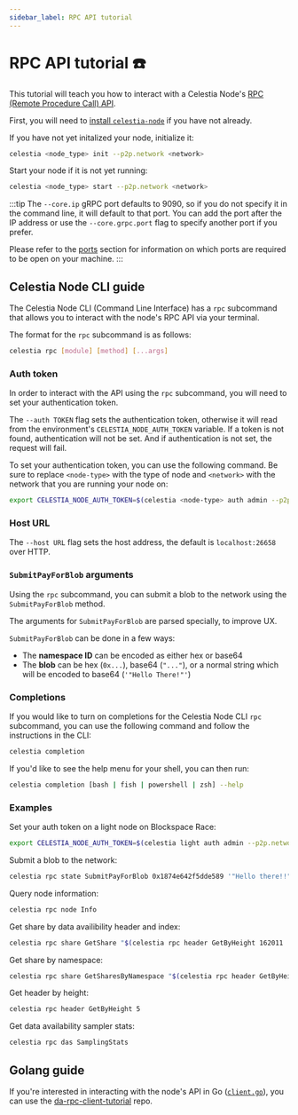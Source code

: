 ```yaml
---
sidebar_label: RPC API tutorial
---
```


# RPC API tutorial ☎️

This tutorial will teach you how to interact with a Celestia Node's
[RPC (Remote Procedure Call) API](https://node-rpc-docs.celestia.org/).

First, you will need to [install `celestia-node`](../../nodes/light-node) if
you have not already.

If you have not yet initalized your node, initialize it:

```bash
celestia <node_type> init --p2p.network <network>
```

Start your node if it is not yet running:

```bash
celestia <node_type> start --p2p.network <network>
```

:::tip
The `--core.ip` gRPC port defaults to 9090,
so if you do not specify it in the command
line, it will default to that port. You can
add the port after the IP address or use the
`--core.grpc.port` flag to specify another
port if you prefer.

Please refer to the [ports](../../nodes/celestia-node/#ports) section for information on
which ports are required to be open on your machine.
:::

## Celestia Node CLI guide

The Celestia Node CLI (Command Line Interface) has a `rpc` subcommand that
allows you to interact with the node's RPC API via
your terminal.

The format for the `rpc` subcommand is as follows:

```bash
celestia rpc [module] [method] [...args]
```

### Auth token

In order to interact with the API using the `rpc` subcommand,
you will need to set your authentication token.

The `--auth TOKEN` flag sets the authentication token,
otherwise it will read from the environment's
`CELESTIA_NODE_AUTH_TOKEN` variable.
If a token is not found, authentication will not be set.
And if authentication is not set, the request will fail.

To set your authentication token, you can use the
following command. Be sure to replace `<node-type>` with
the type of node and `<network>`
with the network that you are running your node on:

```bash
export CELESTIA_NODE_AUTH_TOKEN=$(celestia <node-type> auth admin --p2p.network <network>)
```

### Host URL

The `--host URL` flag sets the host address,
the default is `localhost:26658` over HTTP.

### `SubmitPayForBlob` arguments

Using the `rpc` subcommand, you can submit a blob to the network
using the `SubmitPayForBlob` method.

The arguments for `SubmitPayForBlob` are parsed specially,
to improve UX.

`SubmitPayForBlob` can be done in a few ways:

- The **namespace ID** can be encoded as either hex or base64
- The **blob** can be hex (`0x...`), base64 (`"..."`), or a normal string which will be encoded to base64 (`'"Hello There!"'`)

### Completions

If you would like to turn on completions for the Celestia Node CLI `rpc`
subcommand, you can use the following command and follow the instructions
in the CLI:

```bash
celestia completion
```

If you'd like to see the help menu for your shell, you can then run:

```bash
celestia completion [bash | fish | powershell | zsh] --help
```

### Examples

Set your auth token on a light node on Blockspace Race:

```bash
export CELESTIA_NODE_AUTH_TOKEN=$(celestia light auth admin --p2p.network blockspacerace)
```

Submit a blob to the network:

```bash
celestia rpc state SubmitPayForBlob 0x1874e642f5dde589 '"Hello there!!"' 2000 100000
```

Query node information:

```bash
celestia rpc node Info
```

Get share by data availibility header and index:

```bash
celestia rpc share GetShare "$(celestia rpc header GetByHeight 162011 | jq '.result.dah' -r)" 162011 0
```

Get share by namespace:

```bash
celestia rpc share GetSharesByNamespace "$(celestia rpc header GetByHeight 162011 | jq '.result.dah' -r)" GHTmQvXd5Yk=
```

Get header by height:

```bash
celestia rpc header GetByHeight 5
```

Get data availability sampler stats:

```bash
celestia rpc das SamplingStats
```

## Golang guide

If you're interested in interacting with the node's API in Go
([`client.go`](https://github.com/celestiaorg/celestia-node/blob/main/api/rpc/client/client.go)),
you can use the [da-rpc-client-tutorial](https://github.com/renaynay/da-rpc-client-tutorial)
repo.
